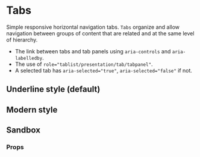 

# Tabs

Simple responsive horizontal navigation tabs. `Tabs` organize and allow navigation between groups of content that are related and at the same level of hierarchy.

-   The link between tabs and tab panels using `aria-controls` and `aria-labelledby`.
-   The use of `role="tablist/presentation/tab/tabpanel"`.
-   A selected tab has `aria-selected="true"`, `aria-selected="false"` if not.

## Underline style (default)

<Canvas withSource="open">
    <Story id="components-tabs--basic" />
</Canvas>

## Modern style

<Canvas withSource="open">
    <Story id="components-tabs--modern-variant" />
</Canvas>

## Sandbox

<Story id="components-tabs--sandbox" />

### Props

<div class="hidden">
    <Primary />
</div>

<ArgsTable of={Tabs} />
